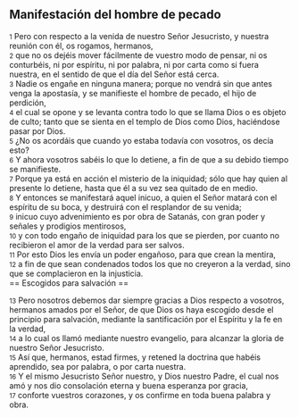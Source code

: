 == Manifestación del hombre de pecado ==

{{anchor|1}} <small>1</small> Pero con respecto a la venida de nuestro Señor Jesucristo, y nuestra reunión con él, os rogamos, hermanos,<br>
{{anchor|2}} <small>2</small> que no os dejéis mover fácilmente de vuestro modo de pensar, ni os conturbéis, ni por espíritu, ni por palabra, ni por carta como si fuera nuestra, en el sentido de que el día del Señor está cerca.<br>
{{anchor|3}} <small>3</small> Nadie os engañe en ninguna manera; porque no vendrá sin que antes venga la apostasía, y se manifieste el hombre de pecado, el hijo de perdición,<br>
{{anchor|4}} <small>4</small> el cual se opone y se levanta contra todo lo que se llama Dios o es objeto de culto; tanto que se sienta en el templo de Dios como Dios, haciéndose pasar por Dios.<br>
{{anchor|5}} <small>5</small> ¿No os acordáis que cuando yo estaba todavía con vosotros, os decía esto?<br>
{{anchor|6}} <small>6</small> Y ahora vosotros sabéis lo que lo detiene, a fin de que a su debido tiempo se manifieste.<br>
{{anchor|7}} <small>7</small> Porque ya está en acción el misterio de la iniquidad; sólo que hay quien al presente lo detiene, hasta que él a su vez sea quitado de en medio.<br>
{{anchor|8}} <small>8</small> Y entonces se manifestará aquel inicuo, a quien el Señor matará con el espíritu de su boca, y destruirá con el resplandor de su venida;<br>
{{anchor|9}} <small>9</small> inicuo cuyo advenimiento es por obra de Satanás, con gran poder y señales y prodigios mentirosos,<br>
{{anchor|10}} <small>10</small> y con todo engaño de iniquidad para los que se pierden, por cuanto no recibieron el amor de la verdad para ser salvos.<br>
{{anchor|11}} <small>11</small> Por esto Dios les envía un poder engañoso, para que crean la mentira,<br>
{{anchor|12}} <small>12</small> a fin de que sean condenados todos los que no creyeron a la verdad, sino que se complacieron en la injusticia.<br>
== Escogidos para salvación ==

{{anchor|13}} <small>13</small> Pero nosotros debemos dar siempre gracias a Dios respecto a vosotros, hermanos amados por el Señor, de que Dios os haya escogido desde el principio para salvación, mediante la santificación por el Espíritu y la fe en la verdad,<br>
{{anchor|14}} <small>14</small> a lo cual os llamó mediante nuestro evangelio, para alcanzar la gloria de nuestro Señor Jesucristo.<br>
{{anchor|15}} <small>15</small> Así que, hermanos, estad firmes, y retened la doctrina que habéis aprendido, sea por palabra, o por carta nuestra.<br>
{{anchor|16}} <small>16</small> Y el mismo Jesucristo Señor nuestro, y Dios nuestro Padre, el cual nos amó y nos dio consolación eterna y buena esperanza por gracia,<br>
{{anchor|17}} <small>17</small> conforte vuestros corazones, y os confirme en toda buena palabra y obra.<br>
